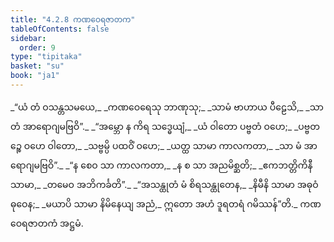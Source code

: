 ```yaml
---
title: "4.2.8 ကဏဝေရဇာတက"
tableOfContents: false
sidebar:
  order: 9
type: "tipitaka"
basket: "su"
book: "ja1"
---
```



<DynamicBreadcrumb />

<Division number="69" book="ja1">

<Paragraph number="970" type="verses" book="ja1">
_“ယံ တံ ဝသန္တသမယေ,_  
_ကဏဝေရေသု ဘာဏုသု;_  
_သာမံ ဗာဟာယ ပီဠေသိ,_  
_သာ တံ အာရောဂျမဗြဝိ”._  

</Paragraph>

</Division>
<Division number="70" book="ja1">

<Paragraph number="971" type="verses" book="ja1">
_“အမ္ဘော န ကိရ သဒ္ဓေယျံ,_  
_ယံ ဝါတော ပဗ္ဗတံ ဝဟေ;_  
_ပဗ္ဗတဉ္စေ ဝဟေ ဝါတော,_  
_သဗ္ဗမ္ပိ ပထဝိံ ဝဟေ;_  
_ယတ္ထ သာမာ ကာလကတာ,_  
_သာ မံ အာရောဂျမဗြဝိ”._  

</Paragraph>

</Division>
<Division number="71" book="ja1">

<Paragraph number="972" type="verses" book="ja1">
_“န စေဝ သာ ကာလကတာ,_  
_န စ သာ အညမိစ္ဆတိ;_  
_ဧကဘတ္တိကိနီ သာမာ,_  
_တမေဝ အဘိကင်္ခတိ”._  

</Paragraph>

</Division>
<Division number="72" book="ja1">

<Paragraph number="973" type="verses" book="ja1">
_“အသန္ထုတံ မံ စိရသန္ထုတေန,_  
_နိမီနိ သာမာ အဓုဝံ ဓုဝေန;_  
_မယာပိ သာမာ နိမိနေယျ အညံ,_  
ဣတော အဟံ ဒူရတရံ ဂမိဿန်”တိ._  


</Paragraph>
</Division>

<Paragraph number="974" type="center" book="ja1">
ကဏဝေရဇာတကံ အဋ္ဌမံ.
</Paragraph>